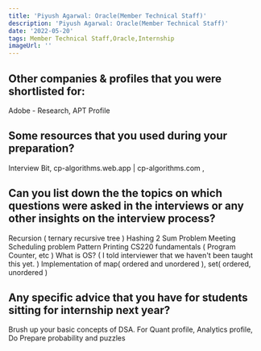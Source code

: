 ```yaml
---
title: 'Piyush Agarwal: Oracle(Member Technical Staff)'
description: 'Piyush Agarwal: Oracle(Member Technical Staff)'
date: '2022-05-20'
tags: Member Technical Staff,Oracle,Internship
imageUrl: ''
---
```


## Other companies & profiles that you were shortlisted for:
Adobe - Research, APT Profile 

## Some resources that you used during your preparation?
Interview Bit, cp-algorithms.web.app | cp-algorithms.com , 

## Can you list down the the topics on which questions were asked in the interviews or any other insights on the interview process?
Recursion ( ternary recursive tree )
Hashing
2 Sum Problem
Meeting Scheduling problem
Pattern Printing
CS220 fundamentals ( Program Counter, etc )
What is OS? ( I told interviewer that we haven't been taught this yet. )
Implementation of map( ordered and unordered ), set( ordered, unordered )

## Any specific advice that you have for students sitting for internship next year?
Brush up your basic concepts of DSA.
For Quant profile, Analytics profile, Do Prepare probability and puzzles 

